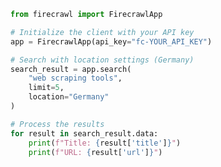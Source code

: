 ```python Python
from firecrawl import FirecrawlApp

# Initialize the client with your API key
app = FirecrawlApp(api_key="fc-YOUR_API_KEY")

# Search with location settings (Germany)
search_result = app.search(
    "web scraping tools",
    limit=5,
    location="Germany"
)

# Process the results
for result in search_result.data:
    print(f"Title: {result['title']}")
    print(f"URL: {result['url']}") 
```